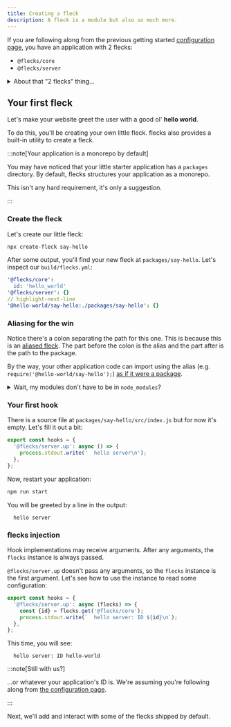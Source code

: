 ```yaml
---
title: Creating a fleck
description: A fleck is a module but also so much more.
---
```


If you are following along from the previous getting started
[configuration page](./configuration), you have an application with 2 flecks:

- `@flecks/core`
- `@flecks/server`

<details>
  <summary>About that "2 flecks" thing...</summary>

  Actually, your server application has **3 flecks** at this point:

  - `@flecks/core`
  - `@flecks/core/server`
  - `@flecks/server`

  flecks will load the `[...]/server` fleck under any fleck that is loaded on the server. This is
  also the case when using `@flecks/web` which will automatically load `[...]/client` flecks
  which are only loaded in the browser. We'll be exploring this specifically in the next section.
  If you're intersted in diving deeper, see [the platforms concept page](#todo).

</details>

## Your first fleck

Let's make your website greet the user with a good ol' **hello world**.

To do this, you'll be creating your own little fleck. flecks also provides a built-in utility to
create a fleck.

:::note[Your application is a monorepo by default]

You may have noticed that your little starter application has a `packages` directory. By default,
flecks structures your application as a monorepo.

This isn't any hard requirement, it's only a suggestion.

:::

### Create the fleck

Let's create our little fleck:

```bash
npx create-fleck say-hello
```

After some output, you'll find your new fleck at `packages/say-hello`. Let's inspect our
`build/flecks.yml`:

```yml title="build/flecks.yml"
'@flecks/core':
  id: 'hello_world'
'@flecks/server': {}
// highlight-next-line
'@hello-world/say-hello:./packages/say-hello': {}
```

### Aliasing for the win

Notice there's a colon separating the path for this one. This is because this is an
[aliased fleck](#todo). The part before the colon is the alias and the part after is the
path to the package.

By the way, your other application code can import using the alias (e.g.
`require('@hello-world/say-hello');`)
[as if it were a package](https://webpack.js.org/configuration/resolve/#resolvealias).

<details>
  <summary>Wait, my modules don't have to be in <code>node_modules</code>?</summary>

  Nope! When you're developing applications, it can be real nice to
  just pull in local source "packages". If you're wondering how this works, see
  [the alias concept page](#todo).

  That being said, sharing your packages on npm is a cool thing to do, so be rad and share your
  awesome flecks with the rest of us!

  :::warning

  You probably shouldn't do things like name an alias the same thing as a package that actually
  exists in your `node_modules` directory. This is mitigated if you use the default monorepo
  structure (unless your application name is identical to a monorepo organization that already
  exists on `npm`: don't do that).

  If you'd like to help define what happens in these edge cases you could
  always [submit a pull request](https://github.com/cha0s/flecks/compare). :smile:

  :::
</details>

### Your first hook

There is a source file at `packages/say-hello/src/index.js` but for now it's empty. Let's fill it
out a bit:

```javascript title="packages/say-hello/src/index.js"
export const hooks = {
  '@flecks/server.up': async () => {
    process.stdout.write('  hello server\n');
  },
};
```

Now, restart your application:

```bash
npm run start
```

You will be greeted by a line in the output:

```terminal
  hello server
```

### flecks injection

Hook implementations may receive arguments. After any arguments, the `flecks` instance is always
passed.

`@flecks/server.up` doesn't pass any arguments, so the `flecks` instance is the first argument.
Let's see how to use the instance to read some configuration:

```javascript title="packages/say-hello/src/index.js"
export const hooks = {
  '@flecks/server.up': async (flecks) => {
    const {id} = flecks.get('@flecks/core');
    process.stdout.write(`  hello server: ID ${id}\n`);
  },
};
```

This time, you will see:

```terminal
  hello server: ID hello-world
```

:::note[Still with us?]

...or whatever your application's ID is. We're assuming you're following along from
[the configuration page](./configuration).

:::

Next, we'll add and interact with some of the flecks shipped by default.
